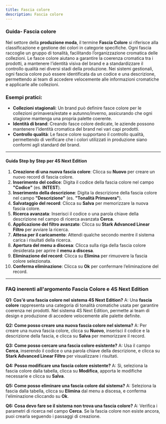 ```yaml
---
title: Fascia colore
description: Fascia colore
---
```


### Guida-  Fascia colore

Nel settore della **produzione moda**, il termine **Fascia Colore** si riferisce alla classificazione e gestione dei colori in categorie specifiche. Ogni fascia raccoglie un gruppo di tonalità, facilitando l’organizzazione cromatica delle collezioni. Le fasce colore aiutano a garantire la coerenza cromatica tra i prodotti, a mantenere l’identità visiva del brand e a standardizzare il controllo qualità nei diversi stadi della produzione. Nei sistemi gestionali, ogni fascia colore può essere identificata da un codice e una descrizione, permettendo ai team di accedere velocemente alle informazioni cromatiche e applicarle alle collezioni.

### Esempi pratici:

* **Collezioni stagionali**: Un brand può definire fasce colore per le collezioni primavera/estate e autunno/inverno, assicurando che ogni stagione mantenga una propria palette coerente.
* **Identità di brand**: Creando fasce colore dedicate, le aziende possono mantenere l’identità cromatica del brand nei vari capi prodotti.
* **Controllo qualità**: Le fasce colore supportano il controllo qualità, permettendo di verificare che i colori utilizzati in produzione siano conformi agli standard del brand.

***

#### Guida Step by Step per 4S Next Edition

1. **Creazione di una nuova fascia colore**: Clicca su **Nuovo** per creare un nuovo record di fascia colore.
2. **Inserimento del codice**: Digita il codice della fascia colore nel campo **"Codice"** (es. **INTEST**).
3. **Inserimento della descrizione**: Digita la descrizione della fascia colore nel campo **"Descrizione"** (es. **"Tonalità Primavera"**).
4. **Salvataggio del record**: Clicca su **Salva** per memorizzare la nuova fascia colore.
5. **Ricerca avanzata**: Inserisci il codice o una parola chiave della descrizione nel campo di ricerca avanzata **Cerca**.
6. **Applicazione del filtro avanzato**: Clicca su **Stark Advanced Linear Filtro** per avviare la ricerca.
7. **Attesa per il caricamento**: Attendi qualche secondo mentre il sistema carica i risultati della ricerca.
8. **Apertura del menu a discesa**: Clicca sulla riga della fascia colore desiderata per aprire il **menu a discesa**.
9. **Eliminazione del record**: Clicca su **Elimina** per rimuovere la fascia colore selezionata.
10. **Conferma eliminazione**: Clicca su **Ok** per confermare l’eliminazione del record.

***

### FAQ inerenti all'argomento **Fascia Colore** e 4S Next Edition

**Q1: Cos'è una fascia colore nel sistema 4S Next Edition?**
A: Una **fascia colore** rappresenta una categoria di tonalità cromatiche usata per garantire coerenza nei prodotti. Nel sistema 4S Next Edition, permette ai team di design e produzione di accedere velocemente alle palette definite.

**Q2: Come posso creare una nuova fascia colore nel sistema?**
A: Per creare una nuova fascia colore, clicca su **Nuovo**, inserisci il codice e la descrizione della fascia, e clicca su **Salva** per memorizzare il record.

**Q3: Come posso cercare una fascia colore esistente?**
A: Usa il campo **Cerca**, inserendo il codice o una parola chiave della descrizione, e clicca su **Stark Advanced Linear Filtro** per visualizzare i risultati.

**Q4: Posso modificare una fascia colore esistente?**
A: Sì, seleziona la fascia colore dalla tabella, clicca su **Modifica**, apporta le modifiche necessarie e clicca su **Salva**.

**Q5: Come posso eliminare una fascia colore dal sistema?**
A: Seleziona la fascia dalla tabella, clicca su **Elimina** dal menu a discesa, e conferma l'eliminazione cliccando su **Ok**.

**Q6: Cosa devo fare se il sistema non trova una fascia colore?**
A: Verifica i parametri di ricerca nel campo **Cerca**. Se la fascia colore non esiste ancora, puoi crearla seguendo i passaggi di creazione.
